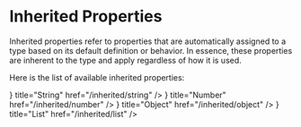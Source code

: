 # Inherited Properties

Inherited properties refer to properties that are automatically assigned to a type based on its default definition or behavior. In essence, these properties are inherent to the type and apply regardless of how it is used.

Here is the list of available inherited properties:


<Cards>
 <Card icon={<CaseSensitive />} title="String" href="/inherited/string" />
 <Card icon={<Hash />} title="Number" href="/inherited/number" />
 <Card icon={<Braces />} title="Object" href="/inherited/object" />
 <Card icon={<Brackets />} title="List" href="/inherited/list" />
</Cards>